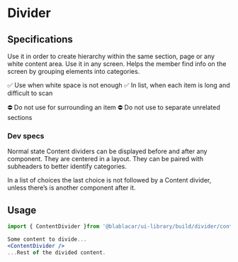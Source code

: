 

<Meta title="Widgets|Dividers" />

# Divider

<Preview>
  <Story name="ContentDivider">
    <BaseSection noHorizontalSpacing>
      <ItemData mainTitle="Some content to divide..." />
      <ContentDivider />
      <ItemData mainTitle="...Rest of the divided content." />
    </BaseSection>
  </Story>
</Preview>

## Specifications

Use it in order to create hierarchy within the same section, page or any white content area.
Use it in any screen. Helps the member find info on the screen by grouping elements into categories.

✅ Use when white space is not enough
✅ In list, when each item is long and difficult to scan

⛔️ Do not use for surrounding an item
⛔️ Do not use to separate unrelated sections

### Dev specs

Normal state
Content dividers can be displayed before and after any component.
They are centered in a layout.
They can be paired with subheaders to better identify categories.

In a list of choices the last choice is not followed by a Content divider, unless there’s is another component after it.

## Usage

```jsx
import { ContentDivider }from '@blablacar/ui-library/build/divider/contentDivider'

Some content to divide...
<ContentDivider />
...Rest of the divided content.
```
